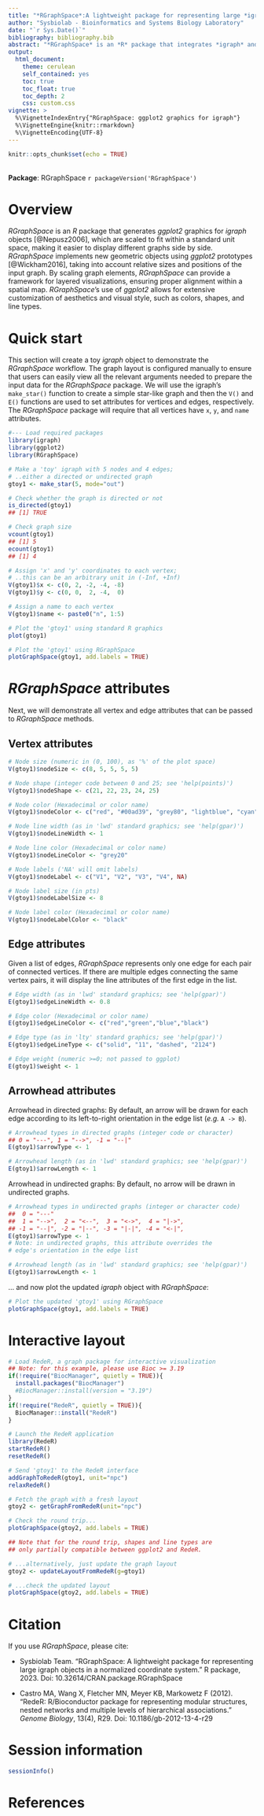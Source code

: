 ```yaml
---
title: "*RGraphSpace*:A lightweight package for representing large *igraph* objects in a normalized coordinate system." 
author: "Sysbiolab - Bioinformatics and Systems Biology Laboratory"
date: "`r Sys.Date()`"
bibliography: bibliography.bib
abstract: "*RGraphSpace* is an *R* package that integrates *igraph* and *ggplot2* graphics within spatial maps. *RGraphSpace* implements new geometric objects using *ggplot2* prototypes, customized for representing large *igraph* objects in a normalized coordinate system."
output: 
  html_document:
    theme: cerulean
    self_contained: yes
    toc: true
    toc_float: true
    toc_depth: 2
    css: custom.css
vignette: >
  %\VignetteIndexEntry{"RGraphSpace: ggplot2 graphics for igraph"}
  %\VignetteEngine{knitr::rmarkdown}
  %\VignetteEncoding{UTF-8}
---
```


```r
knitr::opts_chunk$set(echo = TRUE)
```

<br/>
**Package**: RGraphSpace `r packageVersion('RGraphSpace')`

# Overview

*RGraphSpace* is an *R* package that generates *ggplot2* graphics for *igraph* objects [@Nepusz2006], which are scaled to fit within a standard unit space, making it easier to display different graphs side by side. *RGraphSpace* implements new geometric objects using *ggplot2* prototypes [@Wickham2016], taking into account relative sizes and positions of the input graph. By scaling graph elements, *RGraphSpace* can provide a framework for layered visualizations, ensuring proper alignment within a spatial map. *RGraphSpace*'s use of *ggplot2* allows for extensive customization of aesthetics and visual style, such as colors, shapes, and line types.

# Quick start

This section will create a toy *igraph* object to demonstrate the *RGraphSpace* workflow. The graph layout is configured manually to ensure that users can easily view all the relevant arguments needed to prepare the input data for the *RGraphSpace* package. We will use the igraph's `make_star()` function to create a simple star-like graph and then the `V()` and `E()` functions are used to set attributes for vertices and edges, respectively. The *RGraphSpace* package will require that all vertices have `x`, `y`, and `name` attributes.

```r
#--- Load required packages
library(igraph)
library(ggplot2)
library(RGraphSpace)
```

```r
# Make a 'toy' igraph with 5 nodes and 4 edges;
# ..either a directed or undirected graph
gtoy1 <- make_star(5, mode="out")

# Check whether the graph is directed or not
is_directed(gtoy1)
## [1] TRUE

# Check graph size
vcount(gtoy1)
## [1] 5
ecount(gtoy1)
## [1] 4

# Assign 'x' and 'y' coordinates to each vertex;
# ..this can be an arbitrary unit in (-Inf, +Inf)
V(gtoy1)$x <- c(0, 2, -2, -4, -8)
V(gtoy1)$y <- c(0, 0,  2, -4,  0)

# Assign a name to each vertex
V(gtoy1)$name <- paste0("n", 1:5)
```

```r
# Plot the 'gtoy1' using standard R graphics
plot(gtoy1)
```

```r
# Plot the 'gtoy1' using RGraphSpace
plotGraphSpace(gtoy1, add.labels = TRUE)
```

# *RGraphSpace* attributes

Next, we will demonstrate all vertex and edge attributes that can be passed to *RGraphSpace* methods.

## Vertex attributes

```r
# Node size (numeric in (0, 100), as '%' of the plot space)
V(gtoy1)$nodeSize <- c(8, 5, 5, 5, 5)

# Node shape (integer code between 0 and 25; see 'help(points)')
V(gtoy1)$nodeShape <- c(21, 22, 23, 24, 25)

# Node color (Hexadecimal or color name)
V(gtoy1)$nodeColor <- c("red", "#00ad39", "grey80", "lightblue", "cyan")

# Node line width (as in 'lwd' standard graphics; see 'help(gpar)')
V(gtoy1)$nodeLineWidth <- 1

# Node line color (Hexadecimal or color name)
V(gtoy1)$nodeLineColor <- "grey20"

# Node labels ('NA' will omit labels)
V(gtoy1)$nodeLabel <- c("V1", "V2", "V3", "V4", NA)

# Node label size (in pts)
V(gtoy1)$nodeLabelSize <- 8

# Node label color (Hexadecimal or color name)
V(gtoy1)$nodeLabelColor <- "black"
```

## Edge attributes

Given a list of edges, *RGraphSpace* represents only one edge for each pair of connected vertices. If there are multiple edges connecting the same vertex pairs, it will display the line attributes of the first edge in the list.

```r
# Edge width (as in 'lwd' standard graphics; see 'help(gpar)')
E(gtoy1)$edgeLineWidth <- 0.8

# Edge color (Hexadecimal or color name)
E(gtoy1)$edgeLineColor <- c("red","green","blue","black")

# Edge type (as in 'lty' standard graphics; see 'help(gpar)')
E(gtoy1)$edgeLineType <- c("solid", "11", "dashed", "2124")

# Edge weight (numeric >=0; not passed to ggplot)
E(gtoy1)$weight <- 1
```

## Arrowhead attributes

Arrowhead in directed graphs: By default, an arrow will be drawn for each edge according to its left-to-right orientation in the edge list (*e.g.* `A -> B`).

```r
# Arrowhead types in directed graphs (integer code or character)
## 0 = "---", 1 = "-->", -1 = "--|"
E(gtoy1)$arrowType <- 1

# Arrowhead length (as in 'lwd' standard graphics; see 'help(gpar)')
E(gtoy1)$arrowLength <- 1
```

Arrowhead in undirected graphs: By default, no arrow will be drawn in undirected graphs.

```r
# Arrowhead types in undirected graphs (integer or character code)
##  0 = "---"
##  1 = "-->",  2 = "<--",  3 = "<->",  4 = "|->",
## -1 = "--|", -2 = "|--", -3 = "|-|", -4 = "<-|", 
E(gtoy1)$arrowType <- 1
# Note: in undirected graphs, this attribute overrides the 
# edge's orientation in the edge list

# Arrowhead length (as in 'lwd' standard graphics; see 'help(gpar)')
E(gtoy1)$arrowLength <- 1
```

... and now plot the updated *igraph* object with *RGraphSpace*:
 
```r
# Plot the updated 'gtoy1' using RGraphSpace
plotGraphSpace(gtoy1, add.labels = TRUE)
```

# Interactive layout

```r
# Load RedeR, a graph package for interactive visualization
## Note: for this example, please use Bioc >= 3.19
if(!require("BiocManager", quietly = TRUE)){
  install.packages("BiocManager")
  #BiocManager::install(version = "3.19")
}
if(!require("RedeR", quietly = TRUE)){
  BiocManager::install("RedeR")
}

# Launch the RedeR application
library(RedeR)
startRedeR()
resetRedeR()

# Send 'gtoy1' to the RedeR interface
addGraphToRedeR(gtoy1, unit="npc")
relaxRedeR()

# Fetch the graph with a fresh layout
gtoy2 <- getGraphFromRedeR(unit="npc")

# Check the round trip...
plotGraphSpace(gtoy2, add.labels = TRUE)

## Note that for the round trip, shapes and line types are
## only partially compatible between ggplot2 and RedeR.

# ...alternatively, just update the graph layout
gtoy2 <- updateLayoutFromRedeR(g=gtoy1)

# ...check the updated layout
plotGraphSpace(gtoy2, add.labels = TRUE)
```

# Citation

If you use *RGraphSpace*, please cite:

* Sysbiolab Team. "RGraphSpace: A lightweight package for representing large igraph objects in a normalized coordinate system." R package, 2023. Doi: 10.32614/CRAN.package.RGraphSpace

* Castro MA, Wang X, Fletcher MN, Meyer KB, Markowetz F (2012). "RedeR: R/Bioconductor package for representing modular structures, nested networks and multiple levels of hierarchical associations." *Genome Biology*, 13(4), R29. Doi: 10.1186/gb-2012-13-4-r29


# Session information
```r
sessionInfo()
```


# References


